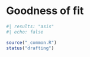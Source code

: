 # Goodness of fit

```r
#| results: "asis"
#| echo: false

source("_common.R")
status("drafting")
```
